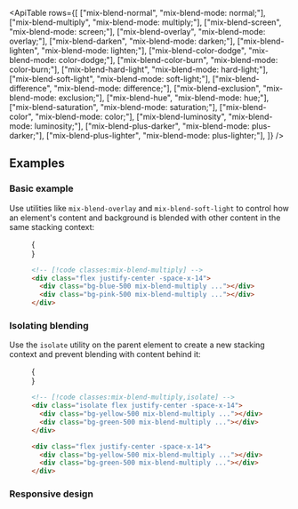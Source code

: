 


<ApiTable
  rows={[
    ["mix-blend-normal", "mix-blend-mode: normal;"],
    ["mix-blend-multiply", "mix-blend-mode: multiply;"],
    ["mix-blend-screen", "mix-blend-mode: screen;"],
    ["mix-blend-overlay", "mix-blend-mode: overlay;"],
    ["mix-blend-darken", "mix-blend-mode: darken;"],
    ["mix-blend-lighten", "mix-blend-mode: lighten;"],
    ["mix-blend-color-dodge", "mix-blend-mode: color-dodge;"],
    ["mix-blend-color-burn", "mix-blend-mode: color-burn;"],
    ["mix-blend-hard-light", "mix-blend-mode: hard-light;"],
    ["mix-blend-soft-light", "mix-blend-mode: soft-light;"],
    ["mix-blend-difference", "mix-blend-mode: difference;"],
    ["mix-blend-exclusion", "mix-blend-mode: exclusion;"],
    ["mix-blend-hue", "mix-blend-mode: hue;"],
    ["mix-blend-saturation", "mix-blend-mode: saturation;"],
    ["mix-blend-color", "mix-blend-mode: color;"],
    ["mix-blend-luminosity", "mix-blend-mode: luminosity;"],
    ["mix-blend-plus-darker", "mix-blend-mode: plus-darker;"],
    ["mix-blend-plus-lighter", "mix-blend-mode: plus-lighter;"],
  ]}
/>

## Examples

### Basic example

Use utilities like `mix-blend-overlay` and `mix-blend-soft-light` to control how an element's content and background is blended with other content in the same stacking context:

<Figure>

<Example>
  {
    <div className="grid grid-cols-1 py-4">
      <div className="col-start-1 row-start-1 flex justify-center -space-x-14">
        <div className="size-32 rounded-full bg-blue-500 mix-blend-multiply"></div>
        <div className="size-32 rounded-full bg-pink-500 mix-blend-multiply"></div>
      </div>
    </div>
  }
</Example>

```html
<!-- [!code classes:mix-blend-multiply] -->
<div class="flex justify-center -space-x-14">
  <div class="bg-blue-500 mix-blend-multiply ..."></div>
  <div class="bg-pink-500 mix-blend-multiply ..."></div>
</div>
```

</Figure>

### Isolating blending

Use the `isolate` utility on the parent element to create a new stacking context and prevent blending with content behind it:

<Figure>

<Example padding={false}>
  {
    <div className="grid grid-cols-1">
      <Stripes className="col-start-1 row-start-1" />
      <div className="col-start-1 row-start-1 grid grid-cols-2 px-0 py-12 sm:px-16">
        <div className="isolate flex justify-center -space-x-14">
          <div className="size-24 rounded-full bg-yellow-500 mix-blend-multiply"></div>
          <div className="size-24 rounded-full bg-green-500 mix-blend-multiply"></div>
        </div>
        <div className="flex justify-center -space-x-14">
          <div className="size-24 rounded-full bg-yellow-500 mix-blend-multiply"></div>
          <div className="size-24 rounded-full bg-green-500 mix-blend-multiply"></div>
        </div>
      </div>
    </div>
  }
</Example>

```html
<!-- [!code classes:mix-blend-multiply,isolate] -->
<div class="isolate flex justify-center -space-x-14">
  <div class="bg-yellow-500 mix-blend-multiply ..."></div>
  <div class="bg-green-500 mix-blend-multiply ..."></div>
</div>

<div class="flex justify-center -space-x-14">
  <div class="bg-yellow-500 mix-blend-multiply ..."></div>
  <div class="bg-green-500 mix-blend-multiply ..."></div>
</div>
```

</Figure>

### Responsive design

<ResponsiveDesign property="mix-blend-mode" defaultClass="mix-blend-multiply" featuredClass="mix-blend-overlay" />



